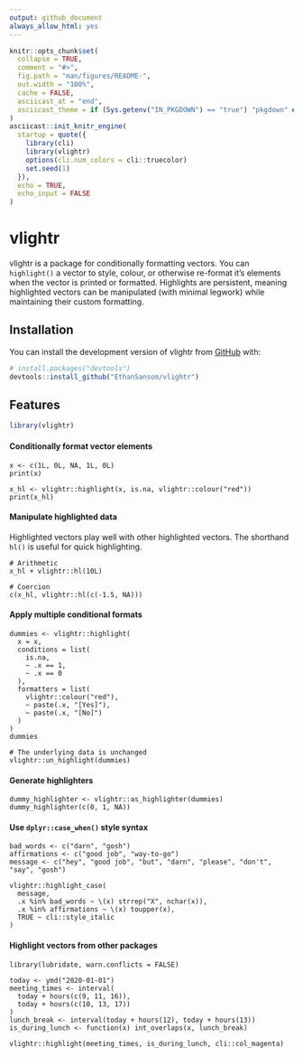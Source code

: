 ```yaml
---
output: github_document
always_allow_html: yes
---
```


<!-- README.md is generated from README.Rmd. Please edit that file -->

```r
knitr::opts_chunk$set(
  collapse = TRUE,
  comment = "#>",
  fig.path = "man/figures/README-",
  out.width = "100%",
  cache = FALSE,
  asciicast_at = "end",
  asciicast_theme = if (Sys.getenv("IN_PKGDOWN") == "true") "pkgdown" else "readme"
)
asciicast::init_knitr_engine(
  startup = quote({
    library(cli)
    library(vlightr)
    options(cli.num_colors = cli::truecolor)
    set.seed(1)
  }),
  echo = TRUE,
  echo_input = FALSE
)
```

# vlightr

<!-- badges: start -->

<!-- badges: end -->

vlightr is a package for conditionally formatting vectors. You can `highlight()`
a vector to style, colour, or otherwise re-format it's elements when the vector
is printed or formatted. Highlights are persistent, meaning highlighted vectors
can be manipulated (with minimal legwork) while maintaining their custom formatting.

## Installation

You can install the development version of vlightr from [GitHub](https://github.com/) with:

``` r
# install.packages("devtools")
devtools::install_github("EthanSansom/vlightr")
```

## Features

```r
library(vlightr)
```

#### Conditionally format vector elements

```asciicast
x <- c(1L, 0L, NA, 1L, 0L)
print(x)
```

```asciicast
x_hl <- vlightr::highlight(x, is.na, vlightr::colour("red"))
print(x_hl)
```

#### Manipulate highlighted data

Highlighted vectors play well with other highlighted vectors. The shorthand 
`hl()` is useful for quick highlighting.

```asciicast
# Arithmetic
x_hl + vlightr::hl(10L)
```

```asciicast
# Coercion
c(x_hl, vlightr::hl(c(-1.5, NA)))
```

#### Apply multiple conditional formats

```asciicast
dummies <- vlightr::highlight(
  x = x,
  conditions = list(
    is.na, 
    ~ .x == 1, 
    ~ .x == 0
  ),
  formatters = list(
    vlightr::colour("red"), 
    ~ paste(.x, "[Yes]"),
    ~ paste(.x, "[No]")
  )
)
dummies
```

```asciicast
# The underlying data is unchanged
vlightr::un_highlight(dummies)
```

#### Generate highlighters

```asciicast
dummy_highlighter <- vlightr::as_highlighter(dummies)
dummy_highlighter(c(0, 1, NA))
```

#### Use `dplyr::case_when()` style syntax 

```asciicast
bad_words <- c("darn", "gosh")
affirmations <- c("good job", "way-to-go")
message <- c("hey", "good job", "but", "darn", "please", "don't", "say", "gosh")

vlightr::highlight_case(
  message,
  .x %in% bad_words ~ \(x) strrep("X", nchar(x)),
  .x %in% affirmations ~ \(x) toupper(x),
  TRUE ~ cli::style_italic
)
```

#### Highlight vectors from other packages

```asciicast
library(lubridate, warn.conflicts = FALSE)

today <- ymd("2020-01-01")
meeting_times <- interval(
  today + hours(c(9, 11, 16)), 
  today + hours(c(10, 13, 17))
)
lunch_break <- interval(today + hours(12), today + hours(13))
is_during_lunch <- function(x) int_overlaps(x, lunch_break)

vlightr::highlight(meeting_times, is_during_lunch, cli::col_magenta)
```

